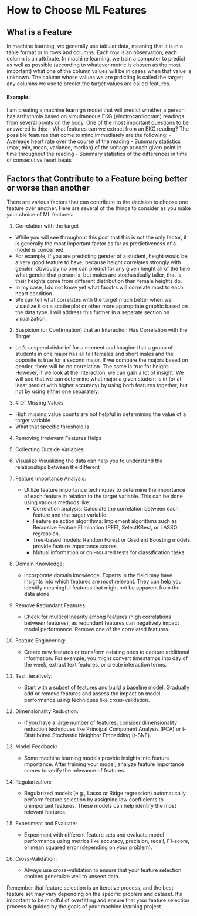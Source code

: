 # How to Choose ML Features

## What is a Feature
In machine learning, we generally use tabular data, meaning that it is in a table format or in rows and columns. Each row is an observation; each column is an attribute. In machine learning, we train a computer to predict as well as possible (according to whatever metric is chosen as the most important) what one of the column values will be in cases when that value is unknown. The column whose values we are prdicting is called the target; any columns we use to predict the target values are called features. 

#### Example:

I am creating a machine learnign model that will predict whether a person has arrhythmia based on simultaneous EKG (electrocardiogram) readings from several points on the body. One of the most important questions to be answered is this:
 - What features can we extract from an EKG reading?
The possible features that come to mind immediately are the following:
 - Avereage heart rate over the course of the reading
 - Summary statistics (max, min, mean, variance, median) of the voltage at each given point in time throughout the reading
 - Summary statistics of the differences in time of consecutive heart beats

## Factors that Contribute to a Feature being better or worse than another

There are various factors that can contribute to the decision to choose one feature over another. Here are several of the things to consider as you make your choice of ML features:

 1. Correlation with the target
   - While you will see throughout this post that this is not the only factor, it is generally the most important factor as far as predictiveness of a model is concerned. 
   - For example, if you are predicting gender of a student, height would be a very good feature to have, because height correlates strongly with gender. Obviously no one can predict for any given height all of the time what gender that person is, but males are stochastically taller, that is, their heights come from  different distribution than female heights do. 
   - In my case, I do not know yet what facotrs will correlate most to each heart condition. 
   - We can tell what correlates with the target much better when we visaulize it on a scatterplot or other more appropriate graphic based on the data type. I will address this further in a separate section on visualization. 
 2. Suspicion (or Confirmation) that an Interaction Has Correlation with the Target
   - Let's suspend disbelief for a moment and imagine that a group of students in one major has all tall females and short males and the opposite is true for a second major. If we compare the majors based on gender, there will be no correlation. The same is true for height. However, if we look at the interaction, we can gain a lot of insight. We will see that we can determine what major a given student is in (or at least predict with higher accuracy) by using both features together, but not by using either one separately. 
 3. \# Of Missing Values
   - High missing value counts are not helpful in determining the value of a target variable.
   - What that specific threshold is 
 4. Removing Irrelevant Features Helps
 5. Collecting Outside Variables
 6. Visualize
Visualizing the data can help you to understand the relationships between the different 


4. Feature Importance Analysis:
   - Utilize feature importance techniques to determine the importance of each feature in relation to the target variable. This can be done using various methods like:
     - Correlation analysis: Calculate the correlation between each feature and the target variable.
     - Feature selection algorithms: Implement algorithms such as Recursive Feature Elimination (RFE), SelectKBest, or LASSO regression.
     - Tree-based models: Random Forest or Gradient Boosting models provide feature importance scores.
     - Mutual information or chi-squared tests for classification tasks.

5. Domain Knowledge:
   - Incorporate domain knowledge. Experts in the field may have insights into which features are most relevant. They can help you identify meaningful features that might not be apparent from the data alone.

6. Remove Redundant Features:
   - Check for multicollinearity among features (high correlations between features), as redundant features can negatively impact model performance. Remove one of the correlated features.

7. Feature Engineering:
   - Create new features or transform existing ones to capture additional information. For example, you might convert timestamps into day of the week, extract text features, or create interaction terms.

8. Test Iteratively:
   - Start with a subset of features and build a baseline model. Gradually add or remove features and assess the impact on model performance using techniques like cross-validation.

9. Dimensionality Reduction:
   - If you have a large number of features, consider dimensionality reduction techniques like Principal Component Analysis (PCA) or t-Distributed Stochastic Neighbor Embedding (t-SNE).

10. Model Feedback:
    - Some machine learning models provide insights into feature importance. After training your model, analyze feature importance scores to verify the relevance of features.

11. Regularization:
    - Regularized models (e.g., Lasso or Ridge regression) automatically perform feature selection by assigning low coefficients to unimportant features. These models can help identify the most relevant features.

12. Experiment and Evaluate:
    - Experiment with different feature sets and evaluate model performance using metrics like accuracy, precision, recall, F1-score, or mean squared error (depending on your problem).

13. Cross-Validation:
    - Always use cross-validation to ensure that your feature selection choices generalize well to unseen data.

Remember that feature selection is an iterative process, and the best feature set may vary depending on the specific problem and dataset. It's important to be mindful of overfitting and ensure that your feature selection process is guided by the goals of your machine learning project.